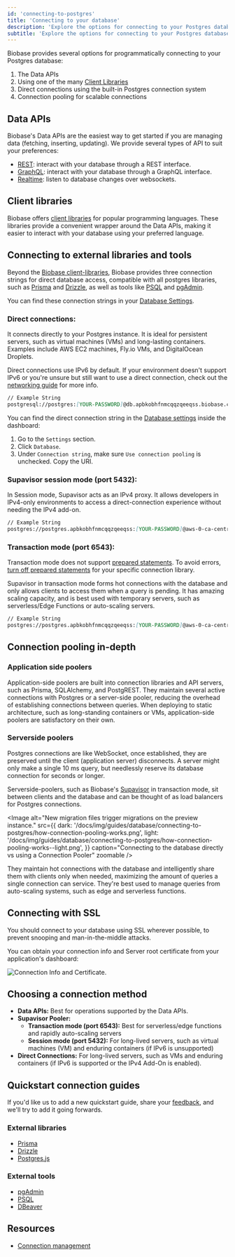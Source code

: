 ```yaml
---
id: 'connecting-to-postgres'
title: 'Connecting to your database'
description: 'Explore the options for connecting to your Postgres database.'
subtitle: 'Explore the options for connecting to your Postgres database.'
---
```


Biobase provides several options for programmatically connecting to your Postgres database:

1. The Data APIs
1. Using one of the many [Client Libraries](/docs/reference)
1. Direct connections using the built-in Postgres connection system
1. Connection pooling for scalable connections

## Data APIs

Biobase's Data APIs are the easiest way to get started if you are managing data (fetching, inserting, updating). We provide several types of API to suit your preferences:

- [REST](/docs/guides/api): interact with your database through a REST interface.
- [GraphQL](/docs/guides/graphql/api): interact with your database through a GraphQL interface.
- [Realtime](/docs/guides/realtime#realtime-api): listen to database changes over websockets.

## Client libraries

Biobase offers [client libraries](/docs/reference) for popular programming languages. These libraries provide a convenient wrapper around the Data APIs, making it easier to interact with your database using your preferred language.

## Connecting to external libraries and tools

Beyond the [Biobase client-libraries](/docs/guides/api/rest/client-libs), Biobase provides three connection strings for direct database access, compatible with all postgres libraries, such as [Prisma](/docs/guides/database/prisma) and [Drizzle](/docs/guides/database/drizzle), as well as tools like [PSQL](/docs/guides/database/psql) and [pgAdmin](/docs/guides/database/pgadmin).

You can find these connection strings in your [Database Settings](https://biobase.studio/dashboard/project/_/settings/database).

### Direct connections:

It connects directly to your Postgres instance. It is ideal for persistent servers, such as virtual machines (VMs) and long-lasting containers. Examples include AWS EC2 machines, Fly.io VMs, and DigitalOcean Droplets.

<Admonition type="caution">

Direct connections use IPv6 by default. If your environment doesn't support IPv6 or you're unsure but still want to use a direct connection, check out the [networking guide](/docs/guides/platform/ipv4-address#biobase-and-ipv6-compatibility) for more info.

</Admonition>

```md
// Example String
postgresql://postgres:[YOUR-PASSWORD]@db.apbkobhfnmcqqzqeeqss.biobase.co:5432/postgres
```

You can find the direct connection string in the [Database settings](https://biobase.studio/dashboard/project/_/settings/database) inside the dashboard:

1. Go to the `Settings` section.
2. Click `Database`.
3. Under `Connection string`, make sure `Use connection pooling` is unchecked. Copy the URI.

### Supavisor session mode (port 5432):

In Session mode, Supavisor acts as an IPv4 proxy. It allows developers in IPv4-only environments to access a direct-connection experience without needing the IPv4 add-on.

```md
// Example String
postgres://postgres.apbkobhfnmcqqzqeeqss:[YOUR-PASSWORD]@aws-0-ca-central-1.pooler.biobase.studio:5432/postgres
```

### Transaction mode (port 6543):

<Admonition type="caution">

Transaction mode does not support [prepared statements](https://postgresql.org/docs/current/sql-prepare.html). To avoid errors, [turn off prepared statements](https://github.com/orgs/biobase/discussions/28239) for your specific connection library.

</Admonition>

Supavisor in transaction mode forms hot connections with the database and only allows clients to access them when a query is pending. It has amazing scaling capacity, and is best used with temporary servers, such as serverless/Edge Functions or auto-scaling servers.

```md
// Example String
postgres://postgres.apbkobhfnmcqqzqeeqss:[YOUR-PASSWORD]@aws-0-ca-central-1.pooler.biobase.studio:6543/postgres
```

## Connection pooling in-depth

### Application side poolers

Application-side poolers are built into connection libraries and API servers, such as Prisma, SQLAlchemy, and PostgREST. They maintain several active connections with Postgres or a server-side pooler, reducing the overhead of establishing connections between queries. When deploying to static architecture, such as long-standing containers or VMs, application-side poolers are satisfactory on their own.

### Serverside poolers

Postgres connections are like WebSocket, once established, they are preserved until the client (application server) disconnects. A server might only make a single 10 ms query, but needlessly reserve its database connection for seconds or longer.

Serverside-poolers, such as Biobase's [Supavisor](https://github.com/biobase/supavisor) in transaction mode, sit between clients and the database and can be thought of as load balancers for Postgres connections.

<Image
  alt="New migration files trigger migrations on the preview instance."
  src={{
    dark: '/docs/img/guides/database/connecting-to-postgres/how-connection-pooling-works.png',
    light:
      '/docs/img/guides/database/connecting-to-postgres/how-connection-pooling-works--light.png',
  }}
  caption="Connecting to the database directly vs using a Connection Pooler"
  zoomable
/>

They maintain hot connections with the database and intelligently share them with clients only when needed, maximizing the amount of queries a single connection can service. They're best used to manage queries from auto-scaling systems, such as edge and serverless functions.

## Connecting with SSL

You should connect to your database using SSL wherever possible, to prevent snooping and man-in-the-middle attacks.

You can obtain your connection info and Server root certificate from your application's dashboard:

![Connection Info and Certificate.](/docs/img/database/database-settings-ssl.png)

## Choosing a connection method

- **Data APIs:** Best for operations supported by the Data APIs.
- **Supavisor Pooler:**
  - **Transaction mode (port 6543):** Best for serverless/edge functions and rapidly auto-scaling servers
  - **Session mode (port 5432):** For long-lived servers, such as virtual machines (VM) and enduring containers (if IPv6 is unsupported)
- **Direct Connections:** For long-lived servers, such as VMs and enduring containers (if IPv6 is supported or the IPv4 Add-On is enabled).

## Quickstart connection guides

<Admonition type="tip">

If you'd like us to add a new quickstart guide, share your [feedback](https://biobase.studio/dashboard/support/new), and we'll try to add it going forwards.

</Admonition>

### External libraries

- [Prisma](/docs/guides/database/prisma)
- [Drizzle](/docs/guides/database/drizzle)
- [Postgres.js](/docs/guides/database/drizzle)

### External tools

- [pgAdmin](/docs/guides/database/pgadmin)
- [PSQL](/docs/guides/database/psql)
- [DBeaver](/docs/guides/database/dbeaver)

## Resources

- [Connection management](/docs/guides/database/connection-management)
